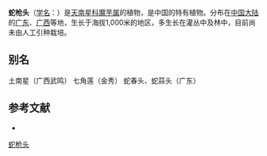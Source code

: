 {{Speciesbox
| name = 蛇枪头
| status = 
| status_system = 
| image = 
| genus = Amorphophallus
| species = mellii
| authority = [[Engl.|Engl.]]
}}

'''蛇枪头'''（[[学名|学名]]：{{lang|la|''Amorphophallus mellii''}}）是[[天南星科|天南星科]][[魔芋属|魔芋属]]的植物，是中国的特有植物。分布在[[中国大陆|中国大陆]]的[[广东|广东]]、[[广西|广西]]等地，生长于海拔1,000米的地区，多生长在灌丛中及林中，目前尚未由人工引种栽培。

== 别名 ==
土南星（广西武鸣） 七角莲（金秀） 蛇春头、蛇蒜头（广东）

== 参考文献 ==
<div class="references-small">
* {{cite web| url =http://www.bioinfo.cn/db05/KmzwSpecies.php?action=view&id=796| title =蛇枪头| work =《中国高等植物数据库全库》| publisher =中国科学院微生物研究所| author =昆明植物研究所| accessdate =2009-02-21| deadurl =yes| archiveurl =https://web.archive.org/web/20160305055025/http://www.bioinfo.cn/db05/KmzwSpecies.php?action=view&id=796| archivedate =2016-03-05| df =}}
</div>
{{Taxonbar|from=Q15225183}}

{{DEFAULTSORT:Amorphophallus mellii}}
[[Category:魔芋属|蛇枪头]]


{{Araceae-stub}}